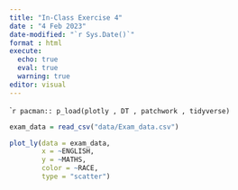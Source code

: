 ```yaml
---
title: "In-Class Exercise 4"
date : "4 Feb 2023"
date-modified: "`r Sys.Date()`"
format : html
execute: 
  echo: true
  eval: true
  warning: true
editor: visual
---
```


````r
pacman:: p_load(plotly , DT , patchwork , tidyverse)
```

```r
exam_data = read_csv("data/Exam_data.csv")
```
```r
plot_ly(data = exam_data,
        x = ~ENGLISH,
        y = ~MATHS,
        color = ~RACE,
        type = "scatter")
```